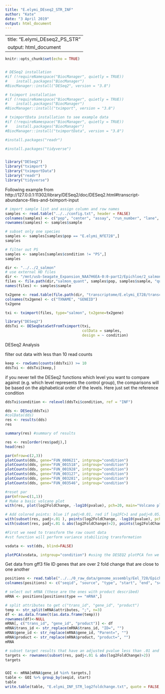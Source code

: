 ```yaml
---
title: "E.elymi_DEseq2_STR_INF"
author: "Kate"
date: "3 April 2019"
output: html_document
---
```

---
title: "E.elymi_DEseq2_PS_STR"
output: html_document
---

```r
knitr::opts_chunk$set(echo = TRUE)


# DESeq2 installation
#if (!requireNamespace("BiocManager", quietly = TRUE))
#    install.packages("BiocManager")
#BiocManager::install("DESeq2", version = "3.8")

# tximport installation
#if (!requireNamespace("BiocManager", quietly = TRUE))
#    install.packages("BiocManager")
#BiocManager::install("tximport", version = "3.8")

# tximportData installation to see example data
#if (!requireNamespace("BiocManager", quietly = TRUE))
#    install.packages("BiocManager")
#BiocManager::install("tximportData", version = "3.8")

#install.packages("readr")

#install.packages("tidyverse")


library("DESeq2")
library("tximport")
library("tximportData")
library("readr")
library("tidyverse")
```

Following example from http://127.0.0.1:11302/library/DESeq2/doc/DESeq2.html#transcript-abundance-files-and-tximport-input

```r

# import sample list and assign column and row names
samples <- read.table("../../config.txt", header = FALSE)
colnames(samples) <- c("pop", "center", "assay", "run_number", "lane", "sample", "experiment", "run", "condition")
rownames(samples) <- samples$sample

# subset only one species
samples <- samples[samples$pop == "E.elymi_NfE728",]
samples

# filter out PS
samples <- samples[samples$condition != "PS",]
samples
```


```r
dir <- "../../2_salmon"
# use external HD files
dir <- "/mnt/usb-Seagate_Expansion_NAA7H6EA-0:0-part2/Epichloe/2_salmon"
files <- file.path(dir,"salmon_quant", samples$pop, samples$sample, "quant.sf")
names(files) <- samples$sample

tx2gene <- read.table(file.path(dir, "transcriptome/E.elymi_E728/transcriptome.headers.txt"))
colnames(tx2gene) <- c("TXNAME", "GENEID")
tx2gene
```


```r
txi <- tximport(files, type="salmon", tx2gene=tx2gene)
```


```r
library("DESeq2")
ddsTxi <- DESeqDataSetFromTximport(txi,
                                   colData = samples,
                                   design = ~ condition)
```

DESeq2 Analysis

filter out data with less than 10 read counts
```r
keep <- rowSums(counts(ddsTxi)) >= 10
ddsTxi <- ddsTxi[keep,]


```

if you never tell the DESeq2 functions which level you want to compare against (e.g. which level represents the control group), the comparisons will be based on the alphabetical order of the levels. Here just set the reference condition
```r
ddsTxi$condition <- relevel(ddsTxi$condition, ref = "INF")
```

```r
dds <- DESeq(ddsTxi)
#colData(dds)
res <- results(dds)
res
```


```r
summary(res) #summary of results
```


```r

res <- res[order(res$padj),]
head(res)
```


```r

par(mfrow=c(2,3))
plotCounts(dds, gene="FUN_000621", intgroup="condition")
plotCounts(dds, gene="FUN_001518", intgroup="condition")
plotCounts(dds, gene="FUN_001928", intgroup="condition")
plotCounts(dds, gene="FUN_003127", intgroup="condition")
plotCounts(dds, gene="FUN_003281", intgroup="condition")
plotCounts(dds, gene="FUN_003546", intgroup="condition")
```


```r

#reset par
par(mfrow=c(1,1))
# Make a basic volcano plot
with(res, plot(log2FoldChange, -log10(pvalue), pch=20, main="Volcano plot", xlim=c(-3,3)))

# Add colored points: blue if padj<0.01, red if log2FC>1 and padj<0.05)
with(subset(res, padj<.01 ), points(log2FoldChange, -log10(pvalue), pch=20, col="blue"))
with(subset(res, padj<.01 & abs(log2FoldChange)>2), points(log2FoldChange, -log10(pvalue), pch=20, col="red"))
```

```r
#First we need to transform the raw count data
#vst function will perform variance stabilizing transformation

vsdata <- vst(dds, blind=FALSE)

plotPCA(vsdata, intgroup="condition") #using the DESEQ2 plotPCA fxn we can
```


Get data from gff3 file
ID genes that are over 2 fold change that are close to one another

```r

positions <- read.table("../../0_raw_data/genome_assembly/Eel_728/Epichloe_elymi.gff3", header = FALSE, comment.char = "#", blank.lines.skip = TRUE, fill = TRUE, sep = "\t")
colnames(positions) <- c("seqid", "source", "type", "start", "end", "score", "strand", "phase", "attributes")

# select out mRNA (these are the ones with product described)
mRNA <- positions[positions$type == "mRNA",]

# split attributes to get c("trans_id", "gene_id", "product")
temp <- str_split(mRNA$attributes, ";", n=3)
df <- as.data.frame(t(as.data.frame(temp)))
rownames(df)<-NULL
mRNA[, c("trans_id", "gene_id", "product")] <- df
mRNA$trans_id <- str_replace(mRNA$trans_id, "ID=", "")
mRNA$gene_id <- str_replace(mRNA$gene_id, "Parent=", "")
mRNA$product <- str_replace(mRNA$product, "product=", "")
mRNA

# subset target results that have an adjusted pvalue less than .01 and a log2FoldChange >2
targets <- rownames(subset(res, padj<.01 & abs(log2FoldChange)>2))
targets


GOI <- mRNA[mRNA$gene_id %in% targets,]
table <- GOI %>% group_by(seqid, start)
table
write.table(table, "E.elymi_INF_STR_log2foldchange.txt", quote = FALSE, row.names = FALSE, sep = "\t")

```